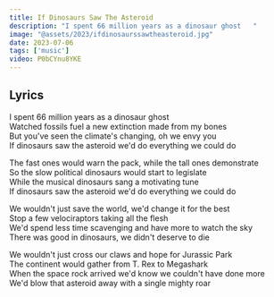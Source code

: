 ```yaml
---
title: If Dinosaurs Saw The Asteroid
description: "I spent 66 million years as a dinosaur ghost   "
image: "@assets/2023/ifdinosaurssawtheasteroid.jpg"
date: 2023-07-06
tags: ['music']
video: P0bCYnu8YKE
---
```


## Lyrics
I spent 66 million years as a dinosaur ghost   
Watched fossils fuel a new extinction made from my bones   
But you've seen the climate's changing, oh we envy you   
If dinosaurs saw the asteroid we'd do everything we could do   
   
The fast ones would warn the pack, while the tall ones demonstrate   
So the slow political dinosaurs would start to legislate   
While the musical dinosaurs sang a motivating tune   
If dinosaurs saw the asteroid we'd do everything we could do   
   
We wouldn't just save the world, we'd change it for the best   
Stop a few velociraptors taking all the flesh   
We'd spend less time scavenging and have more to watch the sky   
There was good in dinosaurs, we didn't deserve to die   
   
We wouldn't just cross our claws and hope for Jurassic Park   
The continent would gather from T. Rex to Megashark   
When the space rock arrived we'd know we couldn't have done more   
We'd blow that asteroid away with a single mighty roar